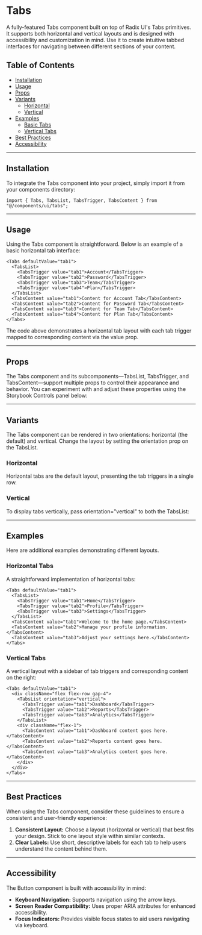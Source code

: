 
<Meta of={TabsStories} />

# Tabs

A fully-featured Tabs component built on top of Radix UI's Tabs primitives. It supports both horizontal and vertical layouts and is designed with accessibility and customization in mind. Use it to create intuitive tabbed interfaces for navigating between different sections of your content.

## Table of Contents
- [Installation](#installation)
- [Usage](#usage)
- [Props](#props)
- [Variants](#variants)
  - [Horizontal](#horizontal)
  - [Vertical](#vertical)
- [Examples](#examples)
  - [Basic Tabs](#basic-tabs)
  - [Vertical Tabs](#vertical-tabs)
- [Best Practices](#best-practices)
- [Accessibility](#accessibility)

---

## Installation

To integrate the Tabs component into your project, simply import it from your components directory:

```tsx
import { Tabs, TabsList, TabsTrigger, TabsContent } from "@/components/ui/tabs";
```

---

## Usage

Using the Tabs component is straightforward. Below is an example of a basic horizontal tab interface:

```tsx
<Tabs defaultValue="tab1">
  <TabsList>
    <TabsTrigger value="tab1">Account</TabsTrigger>
    <TabsTrigger value="tab2">Password</TabsTrigger>
    <TabsTrigger value="tab3">Team</TabsTrigger>
    <TabsTrigger value="tab4">Plan</TabsTrigger>
  </TabsList>
  <TabsContent value="tab1">Content for Account Tab</TabsContent>
  <TabsContent value="tab2">Content for Password Tab</TabsContent>
  <TabsContent value="tab3">Content for Team Tab</TabsContent>
  <TabsContent value="tab4">Content for Plan Tab</TabsContent>
</Tabs>
```

<Primary />

The code above demonstrates a horizontal tab layout with each tab trigger mapped to corresponding content via the value prop.

---

## Props

The Tabs component and its subcomponents—TabsList, TabsTrigger, and TabsContent—support multiple props to control their appearance and behavior. You can experiment with and adjust these properties using the Storybook Controls panel below:

<Controls />

---

## Variants

The Tabs component can be rendered in two orientations: horizontal (the default) and vertical. Change the layout by setting the orientation prop on the TabsList.

### Horizontal

Horizontal tabs are the default layout, presenting the tab triggers in a single row.

<Story of={TabsStories.HorizontalTabsVariant} />

### Vertical

To display tabs vertically, pass orientation="vertical" to both the TabsList:

<Story of={TabsStories.VerticalTabsVariant} />


---

## Examples

Here are additional examples demonstrating different layouts.

### Horizontal Tabs

A straightforward implementation of horizontal tabs:

```tsx
<Tabs defaultValue="tab1">
  <TabsList>
    <TabsTrigger value="tab1">Home</TabsTrigger>
    <TabsTrigger value="tab2">Profile</TabsTrigger>
    <TabsTrigger value="tab3">Settings</TabsTrigger>
  </TabsList>
  <TabsContent value="tab1">Welcome to the home page.</TabsContent>
  <TabsContent value="tab2">Manage your profile information.</TabsContent>
  <TabsContent value="tab3">Adjust your settings here.</TabsContent>
</Tabs>
```

### Vertical Tabs

A vertical layout with a sidebar of tab triggers and corresponding content on the right:

```tsx
<Tabs defaultValue="tab1">
  <div className="flex flex-row gap-4">
    <TabsList orientation="vertical">
      <TabsTrigger value="tab1">Dashboard</TabsTrigger>
      <TabsTrigger value="tab2">Reports</TabsTrigger>
      <TabsTrigger value="tab3">Analytics</TabsTrigger>
    </TabsList>
    <div className="flex-1">
      <TabsContent value="tab1">Dashboard content goes here.</TabsContent>
      <TabsContent value="tab2">Reports content goes here.</TabsContent>
      <TabsContent value="tab3">Analytics content goes here.</TabsContent>
    </div>
  </div>
</Tabs>
```
---

## Best Practices

When using the Tabs component, consider these guidelines to ensure a consistent and user-friendly experience:

1. **Consistent Layout:** Choose a layout (horizontal or vertical) that best fits your design. Stick to one layout style within similar contexts.
2. **Clear Labels:** Use short, descriptive labels for each tab to help users understand the content behind them.

---

## Accessibility

The Button component is built with accessibility in mind:

- **Keyboard Navigation:** Supports navigation using the arrow keys.
- **Screen Reader Compatibility:** Uses proper ARIA attributes for enhanced accessibility.
- **Focus Indicators:** Provides visible focus states to aid users navigating via keyboard.




